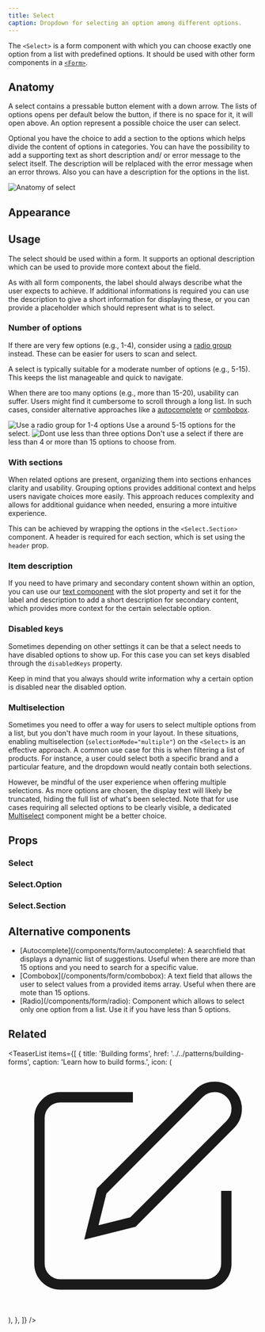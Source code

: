 ```yaml
---
title: Select
caption: Dropdown for selecting an option among different options.
---
```


The `<Select>` is a form component with which you can choose exactly one option from a list with predefined options. It should be used with other form components in a [`<Form>`](../form/form/).

## Anatomy

A select contains a pressable button element with a down arrow. The lists of options opens per default below the button, if there is no space for it, it will open above. An option represent a possible choice the user can select.

Optional you have the choice to add a section to the options which helps divide the content of options in categories. You can have the possibility to add a supporting text as short description and/ or error message to the select itself. The description will be relplaced with the error message when an error throws.
Also you can have a description for the options in the list.

<Image
  src="/select/select-anatomy.jpg"
  alt="Anatomy of select"
  width={800}
  height={550}
  className="mx-auto block"
/>

## Appearance

<AppearanceDemo component={title} />

<AppearanceTable component={title} />

## Usage

The select should be used within a form. It supports an optional description which can be used to provide more context about the field.

As with all form components, the label should always describe what the user expects to achieve. If additional informations is required you can use the description to give a short information for displaying these, or you can provide a placeholder which should represent what is to select.

### Number of options

If there are very few options (e.g., 1-4), consider using a [radio group](../form/radio) instead. These can be easier for users to scan and select.

A select is typically suitable for a moderate number of options (e.g., 5-15). This keeps the list manageable and quick to navigate.

When there are too many options (e.g., more than 15-20), usability can suffer. Users might find it cumbersome to scroll through a long list. In such cases, consider alternative approaches like a [autocomplete](../form/autocomplete) or [combobox](../form/combobox).

<GuidelineTiles>
  <Do>
    <Do.Figure>
      <Image
        width={700}
        height={700}
        unoptimized
        src="/select/select-do-length.jpg"
        alt="Use a radio group for 1-4 options"
      />
    </Do.Figure>
    <Do.Description>Use a around 5-15 options for the select.</Do.Description>
  </Do>
  <Dont>
    <Dont.Figure>
      <Image
        width={700}
        height={700}
        unoptimized
        src="/select/select-dont-length.jpg"
        alt="Dont use less than three options"
      />
    </Dont.Figure>
    <Dont.Description>
      Don't use a select if there are less than 4 or more than 15 options to
      choose from.
    </Dont.Description>
  </Dont>
</GuidelineTiles>

### With sections

When related options are present, organizing them into sections enhances clarity and usability. Grouping options provides additional context and helps users navigate choices more easily. This approach reduces complexity and allows for additional guidance when needed, ensuring a more intuitive experience.

This can be achieved by wrapping the options in the `<Select.Section>` component. A header is required for each section, which is set using the `header` prop.

<ComponentDemo file="./select-section.demo.tsx" />

### Item description

If you need to have primary and secondary content shown within an option, you can use our [text component](../content/text) with the slot property and set it for the label and description to add a short description for secondary content, which provides more context for the certain selectable option.

<ComponentDemo file="./select-description.demo.tsx" />

### Disabled keys

Sometimes depending on other settings it can be that a select needs to have disabled options to show up. For this case you can set keys disabled through the `disabledKeys` property.

Keep in mind that you always should write information why a certain option is disabled near the disabled option.

<ComponentDemo file="./select-disabled-keys.demo.tsx" />

### Multiselection

Sometimes you need to offer a way for users to select multiple options from a list, but you don't have much room in your layout. In these situations, enabling multiselection (`selectionMode="multiple"`) on the `<Select>` is an effective approach. A common use case for this is when filtering a list of products. For instance, a user could select both a specific brand and a particular feature, and the dropdown would neatly contain both selections.

However, be mindful of the user experience when offering multiple selections. As more options are chosen, the display text will likely be truncated, hiding the full list of what's been selected. Note that for use cases requiring all selected options to be clearly visible, a dedicated [Multiselect](/components/form/multiselect) component might be a better choice.

<ComponentDemo file="./select-multiple.demo.tsx" />

## Props

<StorybookHintMessage component={title} />

### Select

<PropsTable component={title} />

### Select.Option

<PropsTable component="ListBoxItem" />

### Select.Section

<PropsTable component="ListBoxSection" />

## Alternative components

<ul>
  <li>
    [Autocomplete](/components/form/autocomplete): A searchfield that displays a
    dynamic list of suggestions. Useful when there are more than 15 options and
    you need to search for a specific value.
  </li>
  <li>
    [Combobox](/components/form/combobox): A text field that allows the user to
    select values from a provided items array. Useful when there are mote than
    15 options.
  </li>
  <li>
    [Radio](/components/form/radio): Component which allows to select only one
    option from a list. Use it if you have less than 5 options.
  </li>
</ul>

## Related

<TeaserList
  items={[
    {
      title: 'Building forms',
      href: '../../patterns/building-forms',
      caption: 'Learn how to build forms.',
      icon: (
        <svg
          xmlns="http://www.w3.org/2000/svg"
          width={24}
          height={24}
          viewBox="0 0 24 24"
          fill="none"
          stroke="currentColor"
          strokeWidth={2}
          strokeLinecap="round"
          strokeLinejoin="round"
        >
          <path d="M12 3H5a2 2 0 00-2 2v14a2 2 0 002 2h14a2 2 0 002-2v-7" />
          <path d="M18.375 2.625a2.121 2.121 0 113 3L12 15l-4 1 1-4z" />
        </svg>
      ),
    },
  ]}
/>
